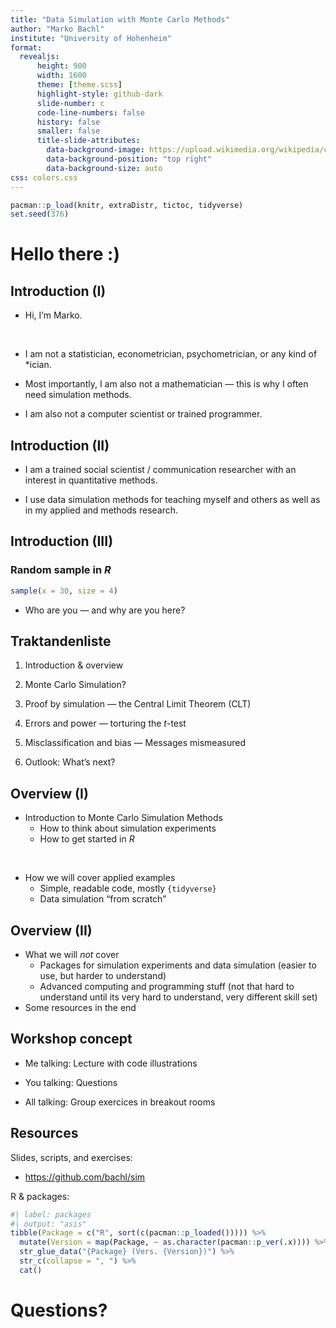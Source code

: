 ```yaml
---
title: "Data Simulation with Monte Carlo Methods"
author: "Marko Bachl"
institute: "University of Hohenheim"
format:
  revealjs:
      height: 900
      width: 1600
      theme: [theme.scss]
      highlight-style: github-dark
      slide-number: c
      code-line-numbers: false
      history: false
      smaller: false
      title-slide-attributes:
        data-background-image: https://upload.wikimedia.org/wikipedia/commons/6/64/Uni_Hohenheim-Logo.svg
        data-background-position: "top right"
        data-background-size: auto
css: colors.css
---
```


```r
pacman::p_load(knitr, extraDistr, tictoc, tidyverse)
set.seed(376)
```


# Hello there :)

## Introduction (I)

::: {.incremental}

- Hi, I'm Marko.

&nbsp;

-   I am not a statistician, econometrician, psychometrician, or any kind of \*ician.

-   Most importantly, I am also not a mathematician --- this is why I often need simulation methods.

-   I am also not a computer scientist or trained programmer.

:::

## Introduction (II)

-   I am a trained social scientist / communication researcher with an interest in quantitative methods.

-   I use data simulation methods for teaching myself and others as well as in my applied and methods research.

## Introduction (III)

### Random sample in *R*

```r
sample(x = 30, size = 4)
```

-   Who are you --- and why are you here?


## Traktandenliste

1)  Introduction & overview

2)  Monte Carlo Simulation?

3)  Proof by simulation --- the Central Limit Theorem (CLT)

4)  Errors and power --- torturing the *t*-test

5)  Misclassification and bias --- Messages mismeasured

6)  Outlook: What's next?


## Overview (I)

-   Introduction to Monte Carlo Simulation Methods
    -   How to think about simulation experiments
    -   How to get started in *R*

&nbsp;

-   How we will cover applied examples
    -   Simple, readable code, mostly `{tidyverse}`
    -   Data simulation "from scratch"


## Overview (II)

-   What we will *not* cover
    -   Packages for simulation experiments and data simulation (easier to use, but harder to understand)
    -   Advanced computing and programming stuff (not that hard to understand until its very hard to understand, very different skill set)
-   Some resources in the end

## Workshop concept

- Me talking: Lecture with code illustrations

- You talking: Questions

- All talking: Group exercices in breakout rooms

## Resources

Slides, scripts, and exercises:

-   [https://github.com/bachl/sim](https://github.com/bachl/sim)

R & packages:
```r
#| label: packages
#| output: "asis"
tibble(Package = c("R", sort(c(pacman::p_loaded())))) %>% 
  mutate(Version = map(Package, ~ as.character(pacman::p_ver(.x)))) %>% 
  str_glue_data("{Package} (Vers. {Version})") %>% 
  str_c(collapse = ", ") %>% 
  cat()
```


# Questions?
